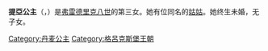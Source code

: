 {{Infobox royalty
| name        = 提拉公主
| image       = Princess Thyra of Denmark (1880-1945).jpg
| full name   = Thyra Louise Caroline Amalie Augusta Elisabeth
| house       = [[格吕克斯堡王朝|格吕克斯堡王朝]] 
| father      = [[弗雷德里克八世|弗雷德里克八世]]
| mother      = [[瑞典的路易丝公主|瑞典的路易丝公主]]
| birth_date  = {{Birth date|1880|3|14|df=y}}
| birth_place = 哥本哈根
| death_date  = {{Death date and age|1945|11|2|1880|3|14|df=y}}
| death_place = [[哥本哈根|哥本哈根]]
}}

'''提亞公主'''（{{lang-da|Prinsesse Thyra af Danmark}}，{{bd|1880年|3月14日|1945年|11月2日}}）是[[弗雷德里克八世|弗雷德里克八世]]的第三女。她有位同名的[[丹麥的提拉公主_(1853-1933)|姑姑]]。她终生未婚，无子女。
{{Denmark-stub}}
{{DEFAULTSORT: Thyra}}
[[Category:丹麦公主|Category:丹麦公主]]
[[Category:格呂克斯堡王朝|Category:格呂克斯堡王朝]]